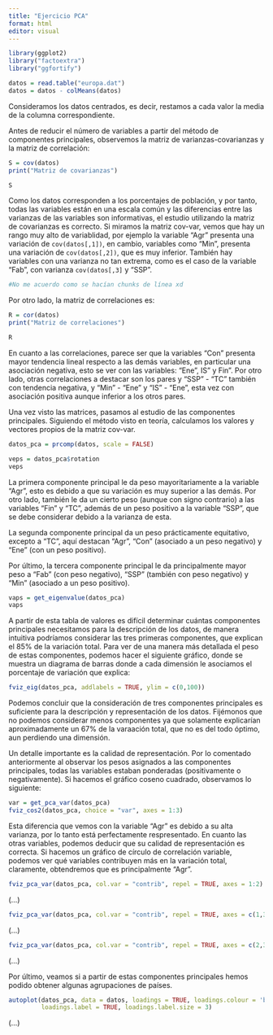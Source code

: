 ```yaml
---
title: "Ejercicio PCA"
format: html
editor: visual
---
```


```r
library(ggplot2)
library("factoextra")
library("ggfortify")
```



```r
datos = read.table("europa.dat")
datos = datos - colMeans(datos)
```

Consideramos los datos centrados, es decir, restamos a cada valor la media de la columna correspondiente.


Antes de reducir el número de variables a partir del método de componentes principales, observemos la matriz de varianzas-covarianzas y la matriz de correlación:


```r
S = cov(datos)
print("Matriz de covarianzas")
```


```r
S
```
Como los datos corresponden a los porcentajes de población, y por tanto, todas las variables están en una escala común y las diferencias entre las varianzas de las variables son informativas, el estudio utilizando la matriz de covarianzas es correcto. Si miramos la matriz cov-var, vemos que hay un rango muy alto de variablidad, por ejemplo la variable "Agr" presenta una variación de `cov(datos[,1])`, en cambio, variables como "Min", presenta una variación de ` cov(datos[,2])`, que es muy inferior. También hay variables con una varianza no tan extrema, como es el caso de la variable "Fab", con varianza `cov(datos[,3]` y "SSP".

```r
#No me acuerdo como se hacían chunks de línea xd
```

Por otro lado, la matriz de correlaciones es:

```r
R = cor(datos)
print("Matriz de correlaciones")
```
```r
R
```

En cuanto a las correlaciones, parece ser que la variables "Con" presenta mayor tendencia lineal respecto a las demás variables, en particular una asociación negativa, esto se ver con las variables: "Ene", IS" y Fin". Por otro lado, otras correlaciones a destacar son los pares y "SSP" - "TC" también con tendencia negativa, y "Min" - "Ene" y "IS" - "Ene", esta vez con asociación positiva aunque inferior a los otros pares.


Una vez visto las matrices, pasamos al estudio de las componentes principales. Siguiendo el método visto en teoría, calculamos los valores y vectores propios de la matriz cov-var.

```r
datos_pca = prcomp(datos, scale = FALSE)
```

```r
veps = datos_pca$rotation
veps
```

La primera componente principal le da peso mayoritariamente a la variable "Agr", esto es debido a que su variación es muy superior a las demás. Por otro lado, también le da un cierto peso (aunque con signo contrario) a las variables "Fin" y "TC", además de un peso positivo a la variable "SSP", que se debe considerar debido a la varianza de esta.

La segunda componente principal da un peso prácticamente equitativo, excepto a "TC", aquí destacan "Agr", "Con" (asociado a un peso negativo) y "Ene" (con un peso positivo). 

Por último, la tercera componente principal le da principalmente mayor peso a "Fab" (con peso negativo), "SSP" (también con peso negativo) y "Min" (asociado a un peso positivo).



```r
vaps = get_eigenvalue(datos_pca)
vaps
```

A partir de esta tabla de valores es difícil determinar cuántas componentes principales necesitamos para la descripción de los datos, de manera intuitiva podríamos considerar las tres primeras componentes, que explican el $85\%$ de la variación total. Para ver de una manera más detallada el peso de estas componentes, podemos hacer el siguiente gráfico, donde se muestra un diagrama de barras donde a cada dimensión le asociamos el porcentaje de variación que explica:


```r
fviz_eig(datos_pca, addlabels = TRUE, ylim = c(0,100))
```
Podemos concluir que la consideración de tres componentes principales es suficiente para la descripción y representación de los datos. Fijémonos que no podemos considerar menos componentes ya que solamente explicarían aproximadamente un $67\%$ de la varaación total, que no es del todo óptimo, aun perdiendo una dimensión.


Un detalle importante es la calidad de representación. Por lo comentado anteriormente al observar los pesos asignados a las componentes principales, todas las variables estaban ponderadas (positivamente o negativamente). Si hacemos el gráfico coseno cuadrado, observamos lo siguiente:


```r
var = get_pca_var(datos_pca)
fviz_cos2(datos_pca, choice = "var", axes = 1:3)
```

Esta diferencia que vemos con la variable "Agr" es debido a su alta varianza, por lo tanto está perfectamente respresentado. En cuanto las otras variables, podemos deducir que su calidad de representación es correcta. Si hacemos un gráfico de círculo de correlación variable, podemos ver qué variables contribuyen más en la variación total, claramente, obtendremos que es principalmente "Agr".


```r
fviz_pca_var(datos_pca, col.var = "contrib", repel = TRUE, axes = 1:2)

```

(...)



```r
fviz_pca_var(datos_pca, col.var = "contrib", repel = TRUE, axes = c(1,3))

```


(...)






```r
fviz_pca_var(datos_pca, col.var = "contrib", repel = TRUE, axes = c(2,3))

```

(...)


Por último, veamos si a partir de estas componentes principales hemos podido obtener algunas agrupaciones de países.

```r
autoplot(datos_pca, data = datos, loadings = TRUE, loadings.colour = 'blue',
         loadings.label = TRUE, loadings.label.size = 3)


```


(...)

















